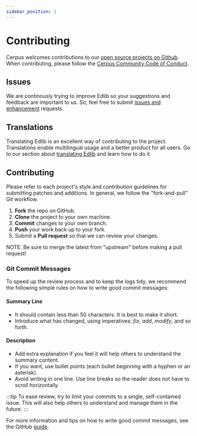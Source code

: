 ```yaml
---
sidebar_position: 1
---
```


# Contributing

Cerpus welcomes contributions to our [open source projects on Github](https://github.com/cerpus/Edlib). When contributing, please follow the [Cerpus Community Code of Conduct](https://github.com/cerpus/Edlib/blob/master/CODE_OF_CONDUCT.md).

## Issues

We are continously trying to improve Edlib so your suggestions and feedback are important to us. So, feel free to submit [issues and enhancement](https://github.com/cerpus/Edlib/issues) requests.

## Translations
Translating Edlib is an excellent way of contributing to the project. Translations enable multilingual usage and a better product for all users. Go to our section about [translating Edlib](https://docs.edlib.com/docs/developers/translation) and learn how to do it. 

## Contributing

Please refer to each project's style and contribution guidelines for submitting patches and additions. In general, we follow the "fork-and-pull" Git workflow.

 1. **Fork** the repo on GitHub.
 2. **Clone** the project to your own machine.
 3. **Commit** changes to your own branch.
 4. **Push** your work back up to your fork.
 5. Submit a **Pull request** so that we can review your changes.

NOTE: Be sure to merge the latest from "upstream" before making a pull request!

### Git Commit Messages

To speed up the review process and to keep the logs tidy, we recommend the following simple rules on how to write good commit messages:

#### Summary Line

- It should contain less than 50 characters. It is best to make it short.
- Introduce what has changed, using imperatives: *fix*, *add*, *modify*, and so forth.

#### Description

- Add extra explanation if you feel it will help others to understand the summary content.
- If you want, use bullet points (each bullet beginning with a hyphen or an asterisk).
- Avoid writing in one line. Use line breaks so the reader does not have to scroll horizontally.

:::tip
To ease review, try to limit your commits to a single, self-contained issue. This will also help others to understand and manage them in the future.
:::

For more information and tips on how to write good commit messages, see the GitHub [guide](https://github.com/erlang/otp/wiki/writing-good-commit-messages).
